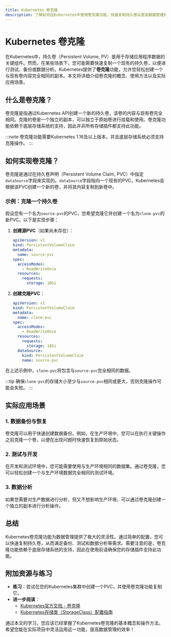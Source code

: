 ```yaml
---
title: Kubernetes 卷克隆
description: 了解如何在Kubernetes中使用卷克隆功能，快速复制持久卷以提高数据管理效率。
---
```


# Kubernetes 卷克隆

在Kubernetes中，持久卷（Persistent Volume, PV）是用于存储应用程序数据的关键组件。然而，在某些场景下，您可能需要快速复制一个现有的持久卷，以便进行测试、备份或数据分析。Kubernetes提供了**卷克隆**功能，允许您轻松创建一个与现有卷内容完全相同的副本。本文将详细介绍卷克隆的概念、使用方法以及实际应用场景。

## 什么是卷克隆？

卷克隆是指通过Kubernetes API创建一个新的持久卷，该卷的内容与现有卷完全相同。克隆的卷是一个独立的副本，可以独立于原始卷进行挂载和使用。卷克隆功能依赖于底层存储系统的支持，因此并非所有存储插件都支持此功能。

:::note
卷克隆功能需要Kubernetes 1.16及以上版本，并且底层存储系统必须支持克隆操作。
:::

## 如何实现卷克隆？

卷克隆是通过在持久卷声明（Persistent Volume Claim, PVC）中指定`dataSource`字段来实现的。`dataSource`字段指向一个现有的PVC，Kubernetes会根据该PVC创建一个新的卷，并将其内容复制到新卷中。

### 示例：克隆一个持久卷

假设您有一个名为`source-pvc`的PVC，您希望克隆它并创建一个名为`clone-pvc`的新PVC。以下是实现步骤：

1. **创建源PVC**（如果尚未存在）：
   ```yaml
   apiVersion: v1
   kind: PersistentVolumeClaim
   metadata:
     name: source-pvc
   spec:
     accessModes:
       - ReadWriteOnce
     resources:
       requests:
         storage: 10Gi
   ```

2. **创建克隆PVC**：
   ```yaml
   apiVersion: v1
   kind: PersistentVolumeClaim
   metadata:
     name: clone-pvc
   spec:
     accessModes:
       - ReadWriteOnce
     resources:
       requests:
         storage: 10Gi
     dataSource:
       kind: PersistentVolumeClaim
       name: source-pvc
   ```

在上述示例中，`clone-pvc`将包含与`source-pvc`完全相同的数据。

:::tip
确保`clone-pvc`的存储大小至少与`source-pvc`相同或更大，否则克隆操作可能会失败。
:::

## 实际应用场景

### 1. 数据备份与恢复
卷克隆可以用于快速创建数据备份。例如，在生产环境中，您可以在执行关键操作之前克隆一个卷，以便在出现问题时快速恢复到原始状态。

### 2. 测试与开发
在开发和测试环境中，您可能需要使用与生产环境相同的数据集。通过卷克隆，您可以轻松创建一个与生产环境数据完全相同的测试环境。

### 3. 数据分析
如果您需要对生产数据进行分析，但又不想影响生产环境，可以通过卷克隆创建一个独立的副本进行分析操作。

## 总结

Kubernetes卷克隆功能为数据管理提供了极大的灵活性。通过简单的配置，您可以快速复制持久卷，从而满足备份、测试和数据分析等需求。需要注意的是，卷克隆功能依赖于底层存储系统的支持，因此在使用前请确保您的存储插件支持此功能。

## 附加资源与练习

- **练习**：尝试在您的Kubernetes集群中创建一个PVC，并使用卷克隆功能复制它。
- **进一步阅读**：
  - [Kubernetes官方文档 - 卷克隆](https://kubernetes.io/docs/concepts/storage/volume-cloning/)
  - [Kubernetes存储类（StorageClass）配置指南](https://kubernetes.io/docs/concepts/storage/storage-classes/)

通过本文的学习，您应该已经掌握了Kubernetes卷克隆的基本概念和操作方法。希望您能在实际项目中灵活运用这一功能，提高数据管理的效率！
